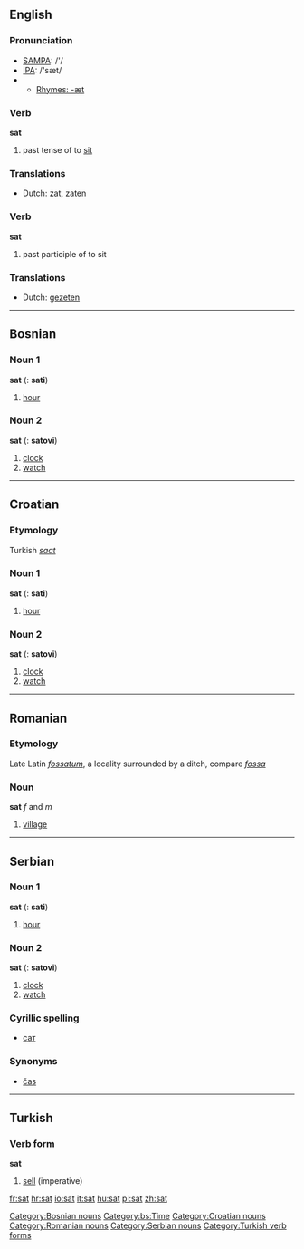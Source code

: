 ==English==

===Pronunciation===
*[[w:SAMPA|SAMPA]]: /'/
*[[w:IPA|IPA]]: /'sæt/
*{{audio|en-us-sat.ogg|Audio (US)}}
**[[Rhymes:English:-æt|Rhymes: -æt]]

===Verb===
'''sat'''

# past tense of to [[sit]]

===Translations===
*Dutch: [[zat]], [[zaten]]

===Verb===
'''sat'''

# past participle of to sit

===Translations===
*Dutch: [[gezeten]]

----

==Bosnian==
===Noun 1===
'''sat''' {{m}} {{s}} ({{p}}: '''sati''')
#[[hour]]

===Noun 2===
'''sat''' {{m}} {{s}} ({{p}}: '''satovi''')
#[[clock]]
#[[watch]]

[[Category:Bosnian nouns]]
[[Category:bs:Time]]

----

==Croatian==
===Etymology===
Turkish ''[[saat]]''
===Noun 1===
'''sat''' {{m}} {{s}} ({{p}}: '''sati''')
#[[hour]]

===Noun 2===
'''sat''' {{m}} {{s}} ({{p}}: '''satovi''')
#[[clock]]
#[[watch]]

[[Category:Croatian nouns]]

----

==Romanian==
===Etymology===
Late Latin ''[[fossatum]]'', a locality surrounded by a ditch, compare ''[[fossa]]''
===Noun===
'''sat''' ''f'' and ''m''

# [[village]]

[[Category:Romanian nouns]]

----

==Serbian==
===Noun 1===
'''sat''' {{m}} {{s}} ({{p}}: '''sati''')
#[[hour]]

===Noun 2===
'''sat''' {{m}} {{s}} ({{p}}: '''satovi''')
#[[clock]]
#[[watch]]

===Cyrillic spelling===
*[[сат#Serbian|сат]]

===Synonyms===
*[[čas#Serbian|čas]]

[[Category:Serbian nouns]]

----

==Turkish==
===Verb form===
'''sat'''

# [[sell]] (imperative)

[[Category:Turkish verb forms]]

[[fr:sat]]
[[hr:sat]]
[[io:sat]]
[[it:sat]]
[[hu:sat]]
[[pl:sat]]
[[zh:sat]]
